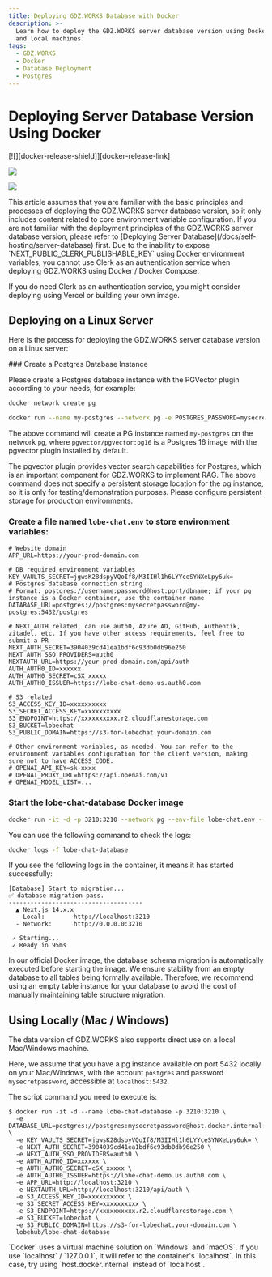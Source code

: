 ```yaml
---
title: Deploying GDZ.WORKS Database with Docker
description: >-
  Learn how to deploy the GDZ.WORKS server database version using Docker on Linux
  and local machines.
tags:
  - GDZ.WORKS
  - Docker
  - Database Deployment
  - Postgres
---
```


# Deploying Server Database Version Using Docker

<div style={{display:"flex", gap: 4}}>
  [![][docker-release-shield]][docker-release-link]

  [![][docker-size-shield]][docker-size-link]

  [![][docker-pulls-shield]][docker-pulls-link]
</div>

<Callout type="info">
  This article assumes that you are familiar with the basic principles and processes of deploying
  the GDZ.WORKS server database version, so it only includes content related to core environment
  variable configuration. If you are not familiar with the deployment principles of the GDZ.WORKS
  server database version, please refer to [Deploying Server
  Database](/docs/self-hosting/server-database) first.
</Callout>

<Callout type="warning">
  Due to the inability to expose `NEXT_PUBLIC_CLERK_PUBLISHABLE_KEY` using Docker environment variables, you cannot use Clerk as an authentication service when deploying GDZ.WORKS using Docker / Docker Compose.

  If you do need Clerk as an authentication service, you might consider deploying using Vercel or building your own image.
</Callout>

## Deploying on a Linux Server

Here is the process for deploying the GDZ.WORKS server database version on a Linux server:

<Steps>
  ### Create a Postgres Database Instance

  Please create a Postgres database instance with the PGVector plugin according to your needs, for example:

  ```sh
  docker network create pg

  docker run --name my-postgres --network pg -e POSTGRES_PASSWORD=mysecretpassword -p 5432:5432 -d pgvector/pgvector:pg16
  ```

  The above command will create a PG instance named `my-postgres` on the network `pg`, where `pgvector/pgvector:pg16` is a Postgres 16 image with the pgvector plugin installed by default.

  <Callout type="info">
    The pgvector plugin provides vector search capabilities for Postgres, which is an important
    component for GDZ.WORKS to implement RAG.
  </Callout>

  <Callout type="warning">
    The above command does not specify a persistent storage location for the pg instance, so it is
    only for testing/demonstration purposes. Please configure persistent storage for production
    environments.
  </Callout>

  ### Create a file named `lobe-chat.env` to store environment variables:

  ```shell
  # Website domain
  APP_URL=https://your-prod-domain.com

  # DB required environment variables
  KEY_VAULTS_SECRET=jgwsK28dspyVQoIf8/M3IIHl1h6LYYceSYNXeLpy6uk=
  # Postgres database connection string
  # Format: postgres://username:password@host:port/dbname; if your pg instance is a Docker container, use the container name
  DATABASE_URL=postgres://postgres:mysecretpassword@my-postgres:5432/postgres

  # NEXT_AUTH related, can use auth0, Azure AD, GitHub, Authentik, zitadel, etc. If you have other access requirements, feel free to submit a PR
  NEXT_AUTH_SECRET=3904039cd41ea1bdf6c93db0db96e250
  NEXT_AUTH_SSO_PROVIDERS=auth0
  NEXTAUTH_URL=https://your-prod-domain.com/api/auth
  AUTH_AUTH0_ID=xxxxxx
  AUTH_AUTH0_SECRET=cSX_xxxxx
  AUTH_AUTH0_ISSUER=https://lobe-chat-demo.us.auth0.com

  # S3 related
  S3_ACCESS_KEY_ID=xxxxxxxxxx
  S3_SECRET_ACCESS_KEY=xxxxxxxxxx
  S3_ENDPOINT=https://xxxxxxxxxx.r2.cloudflarestorage.com
  S3_BUCKET=lobechat
  S3_PUBLIC_DOMAIN=https://s3-for-lobechat.your-domain.com

  # Other environment variables, as needed. You can refer to the environment variables configuration for the client version, making sure not to have ACCESS_CODE.
  # OPENAI_API_KEY=sk-xxxx
  # OPENAI_PROXY_URL=https://api.openai.com/v1
  # OPENAI_MODEL_LIST=...
  ```

  ### Start the lobe-chat-database Docker image

  ```sh
  docker run -it -d -p 3210:3210 --network pg --env-file lobe-chat.env --name lobe-chat-database lobehub/lobe-chat-database
  ```

  You can use the following command to check the logs:

  ```sh
  docker logs -f lobe-chat-database
  ```

  If you see the following logs in the container, it means it has started successfully:

  ```log
  [Database] Start to migration...
  ✅ database migration pass.
  -------------------------------------
    ▲ Next.js 14.x.x
    - Local:        http://localhost:3210
    - Network:      http://0.0.0.0:3210

   ✓ Starting...
   ✓ Ready in 95ms
  ```
</Steps>

<Callout type="tip">
  In our official Docker image, the database schema migration is automatically executed before
  starting the image. We ensure stability from an empty database to all tables being formally
  available. Therefore, we recommend using an empty table instance for your database to avoid the
  cost of manually maintaining table structure migration.
</Callout>

## Using Locally (Mac / Windows)

The data version of GDZ.WORKS also supports direct use on a local Mac/Windows machine.

Here, we assume that you have a pg instance available on port 5432 locally on your Mac/Windows, with the account `postgres` and password `mysecretpassword`, accessible at `localhost:5432`.

The script command you need to execute is:

```shell
$ docker run -it -d --name lobe-chat-database -p 3210:3210 \
  -e DATABASE_URL=postgres://postgres:mysecretpassword@host.docker.internal:5432/postgres \
  -e KEY_VAULTS_SECRET=jgwsK28dspyVQoIf8/M3IIHl1h6LYYceSYNXeLpy6uk= \
  -e NEXT_AUTH_SECRET=3904039cd41ea1bdf6c93db0db96e250 \
  -e NEXT_AUTH_SSO_PROVIDERS=auth0 \
  -e AUTH_AUTH0_ID=xxxxxx \
  -e AUTH_AUTH0_SECRET=cSX_xxxxx \
  -e AUTH_AUTH0_ISSUER=https://lobe-chat-demo.us.auth0.com \
  -e APP_URL=http://localhost:3210 \
  -e NEXTAUTH_URL=http://localhost:3210/api/auth \
  -e S3_ACCESS_KEY_ID=xxxxxxxxxx \
  -e S3_SECRET_ACCESS_KEY=xxxxxxxxxx \
  -e S3_ENDPOINT=https://xxxxxxxxxx.r2.cloudflarestorage.com \
  -e S3_BUCKET=lobechat \
  -e S3_PUBLIC_DOMAIN=https://s3-for-lobechat.your-domain.com \
  lobehub/lobe-chat-database
```

<Callout type="tip">
  `Docker` uses a virtual machine solution on `Windows` and `macOS`. If you use `localhost` /
  `127.0.0.1`, it will refer to the container's `localhost`. In this case, try using
  `host.docker.internal` instead of `localhost`.
</Callout>

[docker-pulls-link]: https://hub.docker.com/r/lobehub/lobe-chat-database
[docker-pulls-shield]: https://img.shields.io/docker/pulls/lobehub/lobe-chat-database?color=45cc11&labelColor=black&style=flat-square
[docker-release-link]: https://hub.docker.com/r/lobehub/lobe-chat-database
[docker-release-shield]: https://img.shields.io/docker/v/lobehub/lobe-chat-database?color=369eff&label=docker&labelColor=black&logo=docker&logoColor=white&style=flat-square&sort=semver
[docker-size-link]: https://hub.docker.com/r/lobehub/lobe-chat-database
[docker-size-shield]: https://img.shields.io/docker/image-size/lobehub/lobe-chat-database?color=369eff&labelColor=black&style=flat-square&sort=semver
